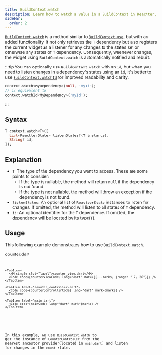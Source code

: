 ```yaml
---
title: BuildContext.watch
description: Learn how to watch a value in a BuildContext in Reactter.
sidebar:
  order: 2
---
```




<HT><a href="https://pub.dev/documentation/flutter_reactter/latest/flutter_reactter/BuildContextExtension/watch.html" target="_blank">`BuildContext.watch`</a></HT> is a method similar to <HT>[`BuildContext.use`](/reactter/extensions/build_context_use)</HT>, but with an added functionality.
It not only retrieves the <HT>`T`</HT> dependency but also registers the current widget as a listener for any changes to the states set or otherwise any states of <HT>`T`</HT> dependency.
Consequently, whenever changes, the widget using <HT>`BuildContext.watch`</HT> is automatically notified and rebuilt.

:::tip
You can optionally use <HT>`BuildContext.watch`</HT> with an `id`, but when you need to listen changes in a dependency's states using an `id`, it's better to use <HT>[`BuildContext.watchId`](/reactter/extensions/build_context_watch_id)</HT> for improved readability and clarity.

```dart
context.watch<MyDependency>(null, 'myId');
// is equivalent to
context.watchId<MyDependency>('myId');
```
:::

## Syntax

```dart showLineNumbers=false
T context.watch<T>([
  List<ReactterState> listenStates?(T instance),
  String? id,
]);
```
## Explanation

- <HT>`T`</HT>: The type of the dependency you want to access.
These are some points to consider:
  - If the type is nullable, the method will return <HN>`null`</HN> if the dependency is not found.
  - If the type is not nullable, the method will throw an exception if the dependency is not found.
- <HM>`listenStates`</HM>: An optional list of <HT>`ReactterState`</HT> instances to listen for changes. If omitted, the method will listen to all states of <HT>`T`</HT> dependency.
- `id`: An optional identifier for the <HT>`T`</HT> dependency. If omitted, the dependency will be located by its type(<HT>`T`</HT>).

## Usage

This following example demonstrates how to use <HT>`BuildContext.watch`</HT>.

<CodeTabs>
  <ZappButton path="examples/build_context"/>

  <Tabs>
    <TabItem>
      <HM single slot="label">counter.dart</HM>
      <Code code={counterCode} lang="dart" mark={[...marks, {range: "30"}]} />
    </TabItem>

    <TabItem>
      <HM single slot="label">counter_view.dart</HM>
      <Code code={counterViewCode} lang="dart" mark={[...marks, {range: "17, 26"}]} />
    </TabItem>

    <TabItem label="counter_controller.dart">
      <Code code={counterControllerCode} lang="dart" mark={marks} />
    </TabItem>

    <TabItem label="main.dart">
      <Code code={mainCode} lang="dart" mark={marks} />
    </TabItem>
  </Tabs>
</CodeTabs>

In this example, we use <HT>`BuildContext.watch`</HT> to get the instance of <HT>`CounterController`</HT> from the nearest ancestor provider(located in `main.dart`) and listen for changes in the `count` state.
